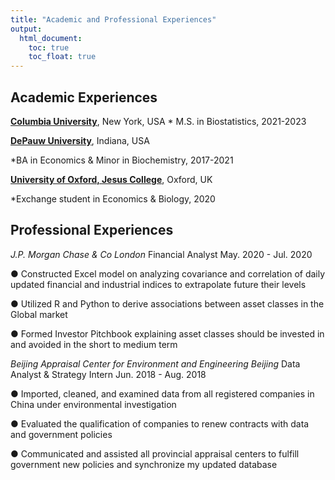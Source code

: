 ```yaml
---
title: "Academic and Professional Experiences"
output: 
  html_document:
    toc: true
    toc_float: true
---
```

## Academic Experiences

**[Columbia University](https://www.columbia.edu/)**, New York, USA
* M.S. in Biostatistics, 2021-2023

**[DePauw University](https://www.depauw.edu)**, Indiana, USA

*BA in Economics & Minor in Biochemistry, 2017-2021

**[University of Oxford, Jesus College](https://www.jesus.ox.ac.uk/)**, Oxford, UK

*Exchange student in Economics & Biology, 2020

## Professional Experiences

*J.P. Morgan Chase & Co London*
Financial Analyst May. 2020 - Jul. 2020

● Constructed Excel model on analyzing covariance and correlation of daily updated financial and industrial indices to extrapolate future their levels

● Utilized R and Python to derive associations between asset classes in the Global market

● Formed Investor Pitchbook explaining asset classes should be invested in and avoided in the short to medium term

*Beijing Appraisal Center for Environment and Engineering Beijing*
Data Analyst & Strategy Intern Jun. 2018 - Aug. 2018

● Imported, cleaned, and examined data from all registered companies in China under environmental investigation

● Evaluated the qualification of companies to renew contracts with data and government policies

● Communicated and assisted all provincial appraisal centers to fulfill government new policies and synchronize my updated database
